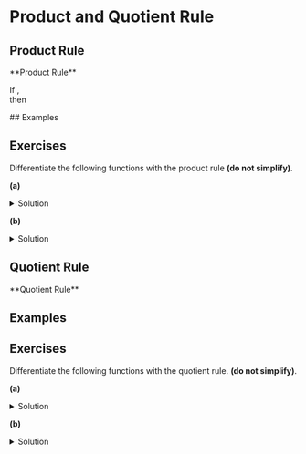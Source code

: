 
# Product and Quotient Rule
## Product Rule

<Bleed>
  <div style={{ border: '1px solid #888', padding: '4rem 2.5rem', textAlign: 'center', borderRadius: '25px'}}>
  **Product Rule**

  If <ProductRule1/>, <br />
  then  <ProductRule2 />
  </div>
</Bleed>
## Examples



## Exercises
Differentiate the following functions with the product rule **(do not simplify)**.

**(a)** <ProblemA />

<details> <summary> Solution </summary> <p style = {{border: '1px solid #888', padding: '2rem 2.5rem', textAlign: 'center', color: 'blue', borderRadius: '25px'}}> <SolutionA /> </p> </details>

**(b)** <ProblemB />

<details> <summary> Solution </summary> <p style = {{border: '1px solid #888', padding: '2rem 2.5rem', textAlign: 'center', color: 'blue', borderRadius: '25px'}}> <SolutionB /> </p> </details>

## Quotient Rule
<Bleed>
  <div style={{ border: '1px solid #888', padding: '4rem 2.5rem', textAlign: 'center', borderRadius: '25px'}}>
  **Quotient Rule**
  <br/>
  <QuotientRule1/>

  </div>
</Bleed>

## Examples

## Exercises

Differentiate the following functions with the quotient rule. **(do not simplify)**.

**(a)** <ProblemC />

<details> <summary> Solution </summary> <p style = {{border: '1px solid #888', padding: '2rem 2.5rem', textAlign: 'center', color: 'red', borderRadius: '25px'}}> <SolutionC /> </p> </details>

**(b)** <ProblemD />

<details> <summary> Solution </summary> <p style = {{border: '1px solid #888', padding: '2rem 2.5rem', textAlign: 'center', color: 'red', borderRadius: '25px'}}> <SolutionD /> </p> </details>